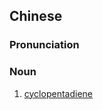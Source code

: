 {{also|环戊二烯}}
==Chinese==
{{zh-forms|s=环戊二烯}}
{{wikipedia|lang=zh}}

===Pronunciation===
{{zh-pron
|m=huánwù'èrxī
|cat=n
}}

===Noun===
{{zh-noun}}

# [[cyclopentadiene]]

{{zh-cat|Organic chemistry}}